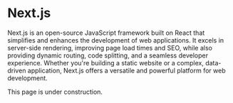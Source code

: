 # Next.js

Next.js is an open-source JavaScript framework built on React that simplifies and enhances the development of web applications. It excels in server-side rendering, improving page load times and SEO, while also providing dynamic routing, code splitting, and a seamless developer experience. Whether you're building a static website or a complex, data-driven application, Next.js offers a versatile and powerful platform for web development.


<Callout type='warning' emoji='⚠️'>
  This page is under construction.
</Callout>
